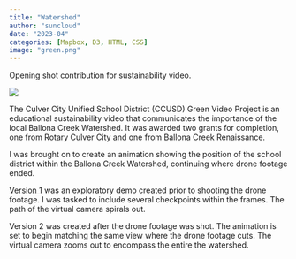 ```yaml
---
title: "Watershed"
author: "suncloud"
date: "2023-04"
categories: [Mapbox, D3, HTML, CSS]
image: "green.png"
---
```


Opening shot contribution for sustainability video.

![](green.png)

The Culver City Unified School District (CCUSD) Green Video Project is an educational sustainability video that communicates the importance of the local Ballona Creek Watershed. It was awarded two grants for completion, one from Rotary Culver City and one from Ballona Creek Renaissance.

I was brought on to create an animation showing the position of the school district within the Ballona Creek Watershed, continuing where drone footage ended.

[Version 1](watershed1.html) was an exploratory demo created prior to shooting the drone footage. I was tasked to include several checkpoints within the frames. The path of the virtual camera spirals out.

Version 2 was created after the drone footage was shot. The animation is set to begin matching the same view where the drone footage cuts. The virtual camera zooms out to encompass the entire the watershed.
